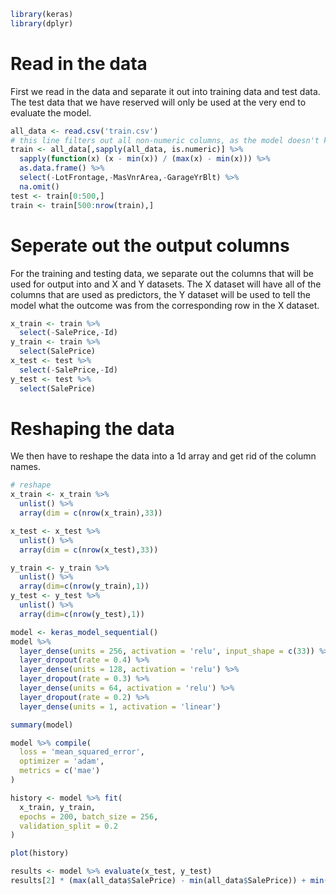 ```r
library(keras)
library(dplyr)
```

# Read in the data
First we read in the data and separate it out into training data and test data. The test data that we have reserved will only be used at the very end to evaluate the model.

```r
all_data <- read.csv('train.csv')
# this line filters out all non-numeric columns, as the model doesn't know how to handle strings
train <- all_data[,sapply(all_data, is.numeric)] %>%
  sapply(function(x) (x - min(x)) / (max(x) - min(x))) %>%
  as.data.frame() %>%
  select(-LotFrontage,-MasVnrArea,-GarageYrBlt) %>%
  na.omit()
test <- train[0:500,]
train <- train[500:nrow(train),]
```

# Seperate out the output columns
For the training and testing data, we separate out the columns that will be used for output into and X and Y datasets. The X dataset will have all of the columns that are used as predictors, the Y dataset will be used to tell the model what the outcome was from the corresponding row in the X dataset.

```r
x_train <- train %>%
  select(-SalePrice,-Id)
y_train <- train %>%
  select(SalePrice)
x_test <- test %>%
  select(-SalePrice,-Id)
y_test <- test %>%
  select(SalePrice)
```

# Reshaping the data
We then have to reshape the data into a 1d array and get rid of the column names.

```r
# reshape
x_train <- x_train %>%
  unlist() %>%
  array(dim = c(nrow(x_train),33))

x_test <- x_test %>%
  unlist() %>%
  array(dim = c(nrow(x_test),33))
```

```r
y_train <- y_train %>%
  unlist() %>%
  array(dim=c(nrow(y_train),1))
y_test <- y_test %>%
  unlist() %>%
  array(dim=c(nrow(y_test),1))
```

```r
model <- keras_model_sequential() 
model %>% 
  layer_dense(units = 256, activation = 'relu', input_shape = c(33)) %>% 
  layer_dropout(rate = 0.4) %>% 
  layer_dense(units = 128, activation = 'relu') %>%
  layer_dropout(rate = 0.3) %>%
  layer_dense(units = 64, activation = 'relu') %>%
  layer_dropout(rate = 0.2) %>%
  layer_dense(units = 1, activation = 'linear')
```

```r
summary(model)
```

```r
model %>% compile(
  loss = 'mean_squared_error',
  optimizer = 'adam',
  metrics = c('mae')
)
```

```r
history <- model %>% fit(
  x_train, y_train, 
  epochs = 200, batch_size = 256, 
  validation_split = 0.2
)
```

```r
plot(history)
```

```r
results <- model %>% evaluate(x_test, y_test)
results[2] * (max(all_data$SalePrice) - min(all_data$SalePrice)) + min(all_data$SalePrice)
```
